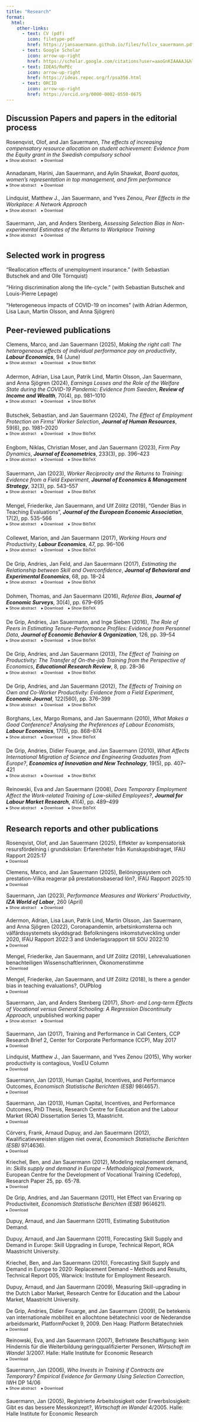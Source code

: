 ```yaml
---
title: "Research"
format: 
  html: 
    other-links:
      - text: CV (pdf)
        icon: filetype-pdf
        href: https://jansauermann.github.io/files/fullcv_sauermann.pdf
      - text: Google Scholar
        icon: arrow-up-right
        href: https://scholar.google.com/citations?user=aaoGnKIAAAAJ&hl=en  
      - text: IDEAS/RePEc
        icon: arrow-up-right
        href: https://ideas.repec.org/f/psa356.html
      - text: ORCID
        icon: arrow-up-right
        href: https://orcid.org/0000-0002-0550-0675  
---
```


## Discussion Papers and papers in the editorial process

Rosenqvist, Olof, and Jan Sauermann, *The effects of increasing compensatory resource allocation on student achievement: Evidence from the Equity grant in the Swedish compulsory school*  
```{=html}
<div class="details-group" style="font-size: 0.9em; color: inherit; margin-top: -1em; margin-bottom: 0.8em;">
  <div style="margin: 0.1em 0; font-size: 0.85em;">
    <a href="#" onclick="toggleDetails('abstract-equity'); return false;" style="margin-right: 1em; text-decoration: none; color: inherit;"><span class="tri">▸</span> Show abstract</a>
    <a href="#" onclick="toggleDetails('moreinfo-equity'); return false;" style="margin-right: 1em; text-decoration: none; color: inherit;"><span class="tri">▸</span> Download</a>
  </div>
  <details id="abstract-equity" style="margin: 0.2em 0;">
    <summary hidden></summary>
    <div style="padding: 0.1em 0; font-size: 0.85em;">
      Substantial and persistent differences in learning outcomes between schools largely caused by school segregation is a recurrent issue in many countries and is seen as a threat against equality of opportunity. Compensatory resource allocation policies are sometimes used to mitigate this problem, but the evidence on the effects of such policies is limited. In this paper, we evaluate a large compensatory grant in Sweden, the Equity grant, which was launched by the government in 2017/2018 with the aim of improving the prospects of success for students with a disadvantaged background. The grant, which has since increased to more than SEK 7 billion per year, is allocated based on a socioeconomic index. We examine the relationship between education provider index and teacher-to-student ratio in the years before and after the introduction of the grant and find that teacher-to-student ratios are significantly more compensatory as the grant is introduced and then gradually expanded. Overall, however, we do not see that the increased teacher resources among providers serving disadvantaged students led to smaller test score differences between providers serving advantaged and disadvantaged students respectively. However, in grade 9, where the effect on class size is most pronounced, there are indications of improved student performance, which also translate into increased high-school enrollment.  
    </div>
  </details>
  <details id="moreinfo-equity" style="margin: 0.2em 0;">
    <summary hidden></summary>
    <div style="padding: 0.1em 0; font-size: 0.85em;">
      <a href="https://www.ifau.se/Forskning/Publikationer/Working-papers/2025/the-effects-of-increasing-compensatory-resource-allocation-on-student-achievement/">[IFAU WP 2025:15]</a> 
    </div>
  </details>
</div>
```

Annadanam, Harini, Jan Sauermann, and Aylin Shawkat, *Board quotas, women's representation in top management, and firm performance*  
```{=html}
<div class="details-group" style="font-size: 0.9em; color: inherit; margin-top: -1em; margin-bottom: 0.8em;">
  <div style="margin: 0.1em 0; font-size: 0.85em;">
    <a href="#" onclick="toggleDetails('abstract-boards'); return false;" style="margin-right: 1em; text-decoration: none; color: inherit;"><span class="tri">▸</span> Show abstract</a>
    <a href="#" onclick="toggleDetails('moreinfo-boards'); return false;" style="margin-right: 1em; text-decoration: none; color: inherit;"><span class="tri">▸</span> Download</a>
  </div>
  <details id="abstract-boards" style="margin: 0.2em 0;">
    <summary hidden></summary>
    <div style="padding: 0.1em 0; font-size: 0.85em;">
      This paper examines the  effects of a gender quota on supervisory boards implemented in Germany in 2016, which mandated 106 large firms to have at least 30% of women on their supervisory boards. Applying a difference-in-differences approach to panel data on firms, we find that the introduction of the quota increased the share of firms complying with the quota law. We also find, however, that this positive effect  originated from earlier attempts to introduce quotas for supervisory boards. We  neither find that other characteristics of supervisory board members are affected, nor that the quota created spillover effects on  the untargeted executive boards. For firm performance, we find, if any, positive effects of the quota introduction.
    </div>
  </details>
  <details id="moreinfo-boards" style="margin: 0.2em 0;">
    <summary hidden></summary>
    <div style="padding: 0.1em 0; font-size: 0.85em;">
      <a href="mailto:jan.sauermann@ifau.uu.se">[Most recent version – please email me]</a>
    </div>
  </details>
</div>
```

Lindquist, Matthew J., Jan Sauermann, and Yves Zenou, *Peer Effects in the Workplace: A Network Approach*  
```{=html}
<div class="details-group" style="font-size: 0.9em; color: inherit; margin-top: -1em; margin-bottom: 0.8em;">
  <div style="margin: 0.1em 0; font-size: 0.85em;">
    <a href="#" onclick="toggleDetails('abstract-peer'); return false;" style="margin-right: 1em; text-decoration: none; color: inherit;"><span class="tri">▸</span> Show abstract</a>
    <a href="#" onclick="toggleDetails('moreinfo-peer'); return false;" style="margin-right: 1em; text-decoration: none; color: inherit;"><span class="tri">▸</span> Download</a>
  </div>
  <details id="abstract-peer" style="margin: 0.2em 0;">
    <summary hidden></summary>
    <div style="padding: 0.1em 0; font-size: 0.85em;">
      We study both endogenous and exogenous peer effects in worker productivity using an explicit network approach. We apply this method to data from an in-house call center of a multinational mobile network operator that include detailed information on individual performance. We find that an increase in average co-worker current productivity increases worker productivity, while an increase in average co-worker permanent productivity decreases worker productivity. We also investigate when peer effects matter and show that the relative importance of these two types of peer effects depends on the volume of incoming calls.
    </div>
  </details>
  <details id="moreinfo-peer" style="margin: 0.2em 0;">
    <summary hidden></summary>
    <div style="padding: 0.1em 0; font-size: 0.85em;">
      <a href="mailto:jan.sauermann@ifau.uu.se">[Most recent version – please email me]</a>
      <a href="http://www.voxeu.org/article/peer-effects-and-contagious-productivity">[Voxeu.org]</a><br>
      <span>[Previously circulated as IZA DP No. 15131 and CEPR DP 10928]</span>
    </div>
  </details>
</div>
```

Sauermann, Jan, and Anders Stenberg, *Assessing Selection Bias in Non-experimental Estimates of the Returns to Workplace Training*  
```{=html}
<div class="details-group" style="font-size: 0.9em; color: inherit; margin-top: -1em; margin-bottom: 0.8em;">
  <div style="margin: 0.1em 0; font-size: 0.85em;">
    <a href="#" onclick="toggleDetails('abstract-selection'); return false;" style="margin-right: 1em; text-decoration: none; color: inherit;"><span class="tri">▸</span> Show abstract</a>
    <a href="#" onclick="toggleDetails('moreinfo-selection'); return false;" style="margin-right: 1em; text-decoration: none; color: inherit;"><span class="tri">▸</span> Download</a>
  </div>
  <details id="abstract-selection" style="margin: 0.2em 0;">
    <summary hidden></summary>
    <div style="padding: 0.1em 0; font-size: 0.85em;">
      We assess selection bias in estimated returns to workplace training by exploiting a field experiment in which workers were randomly assigned to a one-week training program. Using the causal estimate of the effect of the training program on worker productivity as a benchmark, we compare it to non-experimental estimates that is estimated using a sample who were chosen not to participate in the field experiment. Because the latter group is (potentially) endogenously selected, we expect the non-experimental estimates to be biased due to unobservable characteristics. The results show that non-experimental estimates are biased, yielding estimated returns of up to twice as high as the causal returns. We show that when controlling for  pre-treatment performance, individual fixed effects, as well as applying entropy matching, only a very small bias remains.
    </div>
  </details>
  <details id="moreinfo-selection" style="margin: 0.2em 0;">
    <summary hidden></summary>
    <div style="padding: 0.1em 0; font-size: 0.85em;">
      <a href="mailto:jan.sauermann@ifau.uu.se">[Most recent version – please email me]</a> <span>[Previously released as IZA DP 13789]</span>
    </div>
  </details>
</div>
```



<!--
::: {.callout-abstractbox .callout-warning collapse=true}
## Rosenqvist, Olof, and Jan Sauermann, "The effects of increasing compensatory resource allocation on student achievement: Evidence from the Equity grant in the Swedish compulsory school"

[most recent version: [please e-mail me](mailto:jan.sauermann@ifau.uu.se)]
:::

::: {.callout-abstractbox .callout-warning collapse=true}
## Annadanam, Harini, Jan Sauermann, and Aylin Shawkat, "Board quotas, women's representation in top management, and firm performance" *[click here for abstract and download]*

This paper examines the  effects of a gender quota on supervisory boards implemented in Germany in 2016, which mandated 106 large firms to have at least 30\% of women on their supervisory boards. Applying a difference-in-differences approach to panel data on firms, we find that the introduction of the quota increased the share of firms complying with the quota law. We also find, however, that this positive effect  originated from earlier attempts to introduce quotas for supervisory boards. We  neither find that other characteristics of supervisory board members are affected, nor that the quota created spillover effects on  the untargeted executive boards. For firm performance, we find, if any, positive effects of the quota introduction.\
[most recent version: [please e-mail me](mailto:jan.sauermann@ifau.uu.se)]
:::

::: {.callout-abstractbox .callout-warning collapse=true}
## Lindquist, Matthew J., Jan Sauermann, and Yves Zenou, "Peer Effects in the Workplace: A Network Approach" *[click here for abstract and download]*

We study both endogenous and exogenous peer effects in worker productivity using an explicit network approach. We apply this method to data from an in-house call center of a multinational mobile network operator that include detailed information on individual performance. We find that an increase in average co-worker current productivity increases worker productivity, while an increase in average co-worker permanent productivity decreases worker productivity. We also investigate when peer effects matter and show that the relative importance of these two types of peer effects depends on the volume of incoming calls.\
[most recent version: [please e-mail me](mailto:jan.sauermann@ifau.uu.se)]]  
[non-technical summary: [Voxeu.org](http://www.voxeu.org/article/peer-effects-and-contagious-productivity)]\
[previously circulated as IZA DP No. 15131 and as "Network Effects on Worker Productivity" (CEPR DP 10928)] 
:::


::: {.callout-abstractbox .callout-warning collapse=true}
## Sauermann, Jan, and Anders Stenberg, "Assessing Selection Bias in Non-experimental Estimates of the Returns to Workplace Training" *[click here for abstract and download]*

We assess selection bias in estimated returns to workplace training by exploiting a field experiment in which workers were randomly assigned to a one-week training program. Using the causal estimate of the effect of the training program on worker productivity as a benchmark, we compare it to non-experimental estimates that is estimated using a sample who were chosen not to participate in the field experiment. Because the latter group is (potentially) endogenously selected, we expect the non-experimental estimates to be biased due to unobservable characteristics. The results show that non-experimental estimates are biased, yielding estimated returns of up to twice as high as the causal returns. We show that when controlling for  pre-treatment performance, individual fixed effects, as well as applying entropy matching, only a very small bias remains.\
[most recent version: [please e-mail me](mailto:jan.sauermann@ifau.uu.se)] [previously released as IZA DP 13789] 
:::
-->

## Selected work in progress

"Reallocation effects of unemployment insurance." (with Sebastian Butschek and and Olle Törnquist)

“Hiring discrimination along the life-cycle.” (with Sebastian Butschek and Louis-Pierre Lepage)

<!-- "School segregation and political preferences among the students." (with Erica Lindahl) -->

"Heterogeneous impacts of COVID-19 on incomes" (with Adrian Adermon, Lisa Laun, Martin Olsson, and Anna Sjögren)


## Peer-reviewed publications


Clemens, Marco, and Jan Sauermann (2025), *Making the right call: The heterogeneous effects of individual performance pay on productivity*, ***Labour Economics***, 94 (June)\
```{=html}
<div class="details-group" style="font-size: 0.9em; color: inherit; margin-top: -1em; margin-bottom: 0.8em;">
  <div style="margin: 0.1em 0; font-size: 0.85em;">
    <a href="#" onclick="toggleDetails('abstract-ClemensSauermann2025'); return false;" style="margin-right: 1em; text-decoration: none; color: inherit;"><span class="tri">▸</span> Show abstract</a>
    <a href="#" onclick="toggleDetails('moreinfo-ClemensSauermann2025'); return false;" style="margin-right: 1em; text-decoration: none; color: inherit;"><span class="tri">▸</span> Download</a>
    <a href="#" onclick="toggleDetails('bibtex-ClemensSauermann2025'); return false;" style="text-decoration: none; color: inherit;"><span class="tri">▸</span> Show BibTeX</a>
  </div>

  <details id="abstract-ClemensSauermann2025" style="margin: 0.2em 0;">
    <summary hidden></summary>
    <div style="padding: 0.1em 0; font-size: 0.85em;">
      Performance pay has been shown to have important implications for worker and firm productivity. Although workers' skills may directly matter for the cost of effort to reach performance goals, surprisingly little is known about the heterogeneity in the effects of incentive pay across workers. In this study, we apply a dynamic difference-in-differences estimator to the introduction of a generous bonus pay program to study how salient performance thresholds affect incentivized and non-incentivized performance outcomes for low- and high-skilled workers. While we do find that individual incentive pay did not affect workers' performance on average, we show that this result conceals an underlying heterogeneity in the response to individual performance pay: individual performance pay has a significant effect on the performance of high-skilled workers but not for low-skilled workers. The findings can be rationalized with the idea that the costs of effort differ by workers' skill level. We also explore whether agents alter their overtime hours and find a negative effect, possibly avoiding negative consequences of longer working hours.
    </div>
  </details>

  <details id="moreinfo-ClemensSauermann2025" style="margin: 0.2em 0;">
    <summary hidden></summary>
    <div style="padding: 0.1em 0; font-size: 0.85em;">
      <a href="https://www.sciencedirect.com/science/article/pii/S0927537125000211">[publisher version (open access)]</a> 
      [previously released as IZA DP17119 and IFAU WP 2025:6]
    </div>
  </details>

  <details id="bibtex-ClemensSauermann2025" style="margin: 0.2em 0;">
    <summary hidden></summary>
    <div style="padding: 0.1em 0; font-size: 0.85em;">
      <pre style="white-space: pre-wrap; margin: 0;"><code class="language-bibtex">@article{ClemensSauermann2025,
  title   = {Making the right call: The heterogeneous effects of individual performance pay on productivity},
  journal = {Labour Economics},
  volume  = {94},
  pages   = {102694},
  year    = {2025},
  issn    = {0927-5371},
  doi     = {https://doi.org/10.1016/j.labeco.2025.102694},
  url     = {https://www.sciencedirect.com/science/article/pii/S0927537125000211},
  author  = {Marco Clemens and Jan Sauermann},
}</code></pre>
    </div>
  </details>
</div>
```





Adermon, Adrian, Lisa Laun, Patrik Lind, Martin Olsson, Jan Sauermann, and Anna Sjögren (2024), *Earnings Losses and the Role of the Welfare State during the COVID-19 Pandemic: Evidence from Sweden*, ***Review of Income and Wealth***, 70(4), pp. 981–1010\
```{=html}
<div class="details-group" style="font-size: 0.9em; color: inherit; margin-top: -1em; margin-bottom: 0.8em;">
  <div style="margin: 0.1em 0; font-size: 0.85em;">
    <a href="#" onclick="toggleDetails('abstract-Adermonetal2024'); return false;" style="margin-right: 1em; text-decoration: none; color: inherit;"><span class="tri">▸</span> Show abstract</a>
    <a href="#" onclick="toggleDetails('moreinfo-Adermonetal2024'); return false;" style="margin-right: 1em; text-decoration: none; color: inherit;"><span class="tri">▸</span> Download</a>
    <a href="#" onclick="toggleDetails('bibtex-Adermonetal2024'); return false;" style="text-decoration: none; color: inherit;"><span class="tri">▸</span> Show BibTeX</a>
  </div>
  <details id="abstract-Adermonetal2024" style="margin: 0.2em 0;">
    <summary hidden></summary>
    <div style="padding: 0.1em 0; font-size: 0.85em;">
      Many governments introduced temporary adjustments to counter the economic and health consequences of the COVID-19 pandemic. We study the importance of already-existing government transfers and new pandemic measures to mitigate individual income losses during the onset of the pandemic in Sweden using a difference-in-differences approach and population-wide data on monthly earnings and government transfer payments. We find that labor earnings dropped by 2.7 percent in 2020. Existing transfers and new pandemic measures reduced earnings losses to 1.5 percent. These average effects mask considerable differences in earnings losses, which were, by and large, evened out by existing transfers and new pandemic measures.
    </div>
  </details>

  <details id="moreinfo-Adermonetal2024" style="margin: 0.2em 0;">
    <summary hidden></summary>
    <div style="padding: 0.1em 0; font-size: 0.85em;">
      <a href="https://ideas.repec.org/a/bla/revinw/v70y2024i4p981-1010.html">[publisher version (open access)]</a> 
      [previously released as IZA DP15662, IFAU WP 2022:20 and IFN WP 1443]
    </div>
  </details>

<details id="bibtex-Adermonetal2024" style="margin: 0.2em 0;">
    <summary hidden></summary>
    <div style="padding: 0.1em 0; font-size: 0.85em;">
      <pre style="white-space: pre-wrap; margin: 0;"><code class="language-bibtex">@article{Adermonetal2024,
author = {Adermon, Adrian and Laun, Lisa and Lind, Patrik and Olsson, Martin and Sauermann, Jan and Sjögren, Anna},
title = {Earnings Losses and the Role of the Welfare State During the COVID-19 Pandemic: Evidence from Sweden},
journal = {Review of Income and Wealth},
volume = {70},
number = {4},
pages = {981-1010},
keywords = {COVID-19, income inequality, government transfers, short-time work},
doi = {https://doi.org/10.1111/roiw.12670},
url = {https://onlinelibrary.wiley.com/doi/abs/10.1111/roiw.12670},
eprint = {https://onlinelibrary.wiley.com/doi/pdf/10.1111/roiw.12670},
abstract = {Abstract Many governments introduced temporary adjustments to counter the economic and health consequences of the COVID-19 pandemic. We study the importance of already-existing government transfers and new pandemic measures to mitigate individual income losses during the onset of the pandemic in Sweden using a difference-in-differences approach and population-wide data on monthly earnings and government transfer payments. We find that labor earnings dropped by 2.7 percent in 2020. Existing transfers and new pandemic measures reduced earnings losses to 1.5 percent. These average effects mask considerable differences in earnings losses, which were, by and large, evened out by existing transfers and new pandemic measures.},
year = {2024}
}</code></pre>
    </div>
  </details>
  </div>
```

Butschek, Sebastian, and Jan Sauermann (2024), *The Effect of Employment Protection on Firms' Worker Selection*, ***Journal of Human Resources***, 59(6), pp. 1981–2020\
```{=html}
<div class="details-group" style="font-size: 0.9em; color: inherit; margin-top: -1em; margin-bottom: 0.8em;">
  <div style="margin: 0.1em 0; font-size: 0.85em;">
    <a href="#" onclick="toggleDetails('abstract-ButschekSauermann2022'); return false;" style="margin-right: 1em; text-decoration: none; color: inherit;"><span class="tri">▸</span> Show abstract</a>
    <a href="#" onclick="toggleDetails('moreinfo-ButschekSauermann2022'); return false;" style="margin-right: 1em; text-decoration: none; color: inherit;"><span class="tri">▸</span> Download</a>
    <a href="#" onclick="toggleDetails('bibtex-ButschekSauermann2022'); return false;" style="text-decoration: none; color: inherit;"><span class="tri">▸</span> Show BibTeX</a>
  </div>
  <details id="abstract-ButschekSauermann2022" style="margin: 0.2em 0;">
    <summary hidden></summary>
    <div style="padding: 0.1em 0; font-size: 0.85em;">
      To estimate the causal effect of employment protection on firms’ worker selection, we study a policy change that reduced dismissal costs for the employers of over a tenth of Sweden’s workforce. Our difference-in-differences analysis of firms’ hiring uses individual ability measures including estimated worker fixed effects, GPA at age 15, and military test scores. We find that the reform reduced minimum hire quality by around 2%. Our results show that firms both decreased their hiring thresholds and hired more workers. We find that firms increasingly hired young, foreign born and long-term non-employed individuals, suggesting potential welfare gains from the reform.
    </div>
  </details>
  <details id="moreinfo-ButschekSauermann2022" style="margin: 0.2em 0;">
    <summary hidden></summary>
    <div style="padding: 0.1em 0; font-size: 0.85em;">
      <a href="https://jhr.uwpress.org/content/early/2022/05/02/jhr.0919-10433R1.abstract">[publisher version (gated)]</a>
      <a href="files/ButschekSauermann_EPL.pdf">[preprint]</a>
      <a href="files/ButschekSauermann_EPL_onlineappendix.pdf">[online appendix]</a>
      [previously released as IZA DP 12305]
    </div>
  </details>

  <details id="bibtex-ButschekSauermann2022" style="margin: 0.2em 0;">
    <summary hidden></summary>
    <div style="padding: 0.1em 0; font-size: 0.85em;">
      <pre style="white-space: pre-wrap; margin: 0;"><code class="language-bibtex">
@article{ButschekSauermann2022,
	abstract = {To estimate the causal effect of employment protection on firms' worker selection, we study a policy change that reduced dismissal costs for the employers of over a tenth of Sweden's workforce. Our difference-in-differences analysis of firms' hiring uses individual ability measures including estimated worker fixed effects, GPA at age 15, and military test scores. We find that the reform reduced minimum hire quality by around 2%. Our results show that firms both decreased their hiring thresholds and hired more workers. We find that firms increasingly hired young, foreign born and long-term non-employed individuals, suggesting potential welfare gains from the reform.},
	author = {Sebastian Butschek and Jan Sauermann},
	doi = {},
	journal = {Journal of Human Resources},
	keywords = {worker selection, screening, hiring standard, employment protection, dismissal costs},
	title = {The effect of employment protection on firms' worker selection},
	url = {},
	year = {2022},
  }</code></pre>
    </div>
  </details>
</div>
```

Engbom, Niklas, Christian Moser, and Jan Sauermann (2023), *Firm Pay Dynamics*, ***Journal of Econometrics***, 233(3), pp. 396–423\
```{=html}
<div class="details-group" style="font-size: 0.9em; color: inherit; margin-top: -1em; margin-bottom: 0.8em;">
  <div style="margin: 0.1em 0; font-size: 0.85em;">
    <a href="#" onclick="toggleDetails('abstract-EngbomMoserSauermann2023'); return false;" style="margin-right: 1em; text-decoration: none; color: inherit;"><span class="tri">▸</span> Show abstract</a>
    <a href="#" onclick="toggleDetails('moreinfo-EngbomMoserSauermann2023'); return false;" style="margin-right: 1em; text-decoration: none; color: inherit;"><span class="tri">▸</span> Download</a>
    <a href="#" onclick="toggleDetails('bibtex-EngbomMoserSauermann2023'); return false;" style="text-decoration: none; color: inherit;"><span class="tri">▸</span> Show BibTeX</a>
  </div>
  <details id="abstract-EngbomMoserSauermann2023" style="margin: 0.2em 0;">
    <summary hidden></summary>
    <div style="padding: 0.1em 0; font-size: 0.85em;">
      We study the nature of firm pay dynamics. To this end, we propose a statistical model that extends the seminal framework by Abowd et al. (1999) to allow for idiosyncratically time-varying firm pay policies. We estimate the model using linked employer–employee data for Sweden from 1985 to 2016. By drawing on detailed firm financials data, we show that firms that become more productive and accumulate capital raise pay, whereas firms lower pay as they add workers. A secular increase in firm-year pay dispersion in Sweden since 1985 is accounted for by greater persistence of firm pay among incumbent firms as well as greater dispersion in firm pay among entrant firms, as opposed to more volatile firm pay.
    </div>
  </details>
  <details id="moreinfo-EngbomMoserSauermann2023" style="margin: 0.2em 0;">
    <summary hidden></summary>
    <div style="padding: 0.1em 0; font-size: 0.85em;">
      <a href="https://www.sciencedirect.com/science/article/pii/S0304407622000653?via%3Dihub">[publisher version (open access)]</a>
      [previously released as CEPR DP 16922, IZA DP 15014, NBER WP 29697]
    </div>
  </details>

  <details id="bibtex-EngbomMoserSauermann2023" style="margin: 0.2em 0;">
    <summary hidden></summary>
    <div style="padding: 0.1em 0; font-size: 0.85em;">
      <pre style="white-space: pre-wrap; margin: 0;"><code class="language-bibtex">
@article{EngbomMoserSauermann2023,
	abstract = {We study the nature of firm pay dynamics. To this end, we propose a statistical model that extends the seminal framework by Abowd et al. (1999) to allow for idiosyncratically time-varying firm pay policies. We estimate the model using linked employer--employee data for Sweden from 1985 to 2016. By drawing on detailed firm financials data, we show that firms that become more productive and accumulate capital raise pay, whereas firms lower pay as they add workers. A secular increase in firm-year pay dispersion in Sweden since 1985 is accounted for by greater persistence of firm pay among incumbent firms as well as greater dispersion in firm pay among entrant firms, as opposed to more volatile firm pay.},
	author = {Niklas Engbom and Christian Moser and Jan Sauermann},
	doi = {https://doi.org/10.1016/j.jeconom.2022.01.012},
	issn = {0304-4076},
	journal = {Journal of Econometrics},
	keywords = {Earnings inequality, Worker and firm heterogeneity, Firm dynamics, Linked employer--employee data, AKM},
	number = {2},
	pages = {396-423},
	title = {Firm pay dynamics},
	url = {https://www.sciencedirect.com/science/article/pii/S0304407622000653},
	volume = {233},
	year = {2023},
	bdsk-url-1 = {https://www.sciencedirect.com/science/article/pii/S0304407622000653},
	bdsk-url-2 = {https://doi.org/10.1016/j.jeconom.2022.01.012}}</code></pre>
    </div>
  </details>
</div>
```


Sauermann, Jan (2023), *Worker Reciprocity and the Returns to Training: Evidence from a Field Experiment*, ***Journal of Economics & Management Strategy***, 32(3), pp. 543–557\
```{=html}
<div class="details-group" style="font-size: 0.9em; color: inherit; margin-top: -1em; margin-bottom: 0.8em;">
  <div style="margin: 0.1em 0; font-size: 0.85em;">
    <a href="#" onclick="toggleDetails('abstract-Sauermann2023'); return false;" style="margin-right: 1em; text-decoration: none; color: inherit;"><span class="tri">▸</span> Show abstract</a>
    <a href="#" onclick="toggleDetails('moreinfo-Sauermann2023'); return false;" style="margin-right: 1em; text-decoration: none; color: inherit;"><span class="tri">▸</span> Download</a>
    <a href="#" onclick="toggleDetails('bibtex-Sauermann2023'); return false;" style="text-decoration: none; color: inherit;"><span class="tri">▸</span> Show BibTeX</a>
  </div>
  <details id="abstract-Sauermann2023" style="margin: 0.2em 0;">
    <summary hidden></summary>
    <div style="padding: 0.1em 0; font-size: 0.85em;">
      Do reciprocal workers have higher returns to employer-sponsored training? Using a field experiment with random assignment to training combined with survey information on workers' reciprocal inclinations, the results show that reciprocal workers reciprocate employers' training investments by higher posttraining performance. This result, which is robust to controlling for observed personality traits and worker fixed effects, suggests that individuals reciprocate the firm's human capital investment with higher effort, in line with theoretical models on gift exchange in the workplace. This finding provides an alternative rationale to explain firm training investments even with the risk of poaching.
    </div>
  </details>
  <details id="moreinfo-Sauermann2023" style="margin: 0.2em 0;">
    <summary hidden></summary>
    <div style="padding: 0.1em 0; font-size: 0.85em;">
      <a href="https://onlinelibrary.wiley.com/doi/10.1111/jems.12419">[publisher version (open access)]</a>
    </div>
  </details>

  <details id="bibtex-Sauermann2023" style="margin: 0.2em 0;">
    <summary hidden></summary>
    <div style="padding: 0.1em 0; font-size: 0.85em;">
      <pre style="white-space: pre-wrap; margin: 0;"><code class="language-bibtex">@article{Sauermann2023,
author = {Sauermann, Jan},
title = {Worker reciprocity and the returns to training: Evidence from a field experiment},
journal = {Journal of Economics \& Management Strategy},
volume = {32},
number = {3},
pages = {543-557},
doi = {https://doi.org/10.1111/jems.12419},
url = {https://onlinelibrary.wiley.com/doi/abs/10.1111/jems.12419},
eprint = {https://onlinelibrary.wiley.com/doi/pdf/10.1111/jems.12419},
year = {2023}
}</code></pre>
    </div>
  </details>
</div>
```




Mengel, Friederike, Jan Sauermann, and Ulf Zölitz (2019), "Gender Bias in Teaching Evaluations", ***Journal of the European Economic Association***, 17(2), pp. 535-566\
```{=html}
<div class="details-group" style="font-size: 0.9em; color: inherit; margin-top: -1em; margin-bottom: 0.8em;">
  <div style="margin: 0.1em 0; font-size: 0.85em;">
    <a href="#" onclick="toggleDetails('abstract-MengelSauermannZoelitz2018'); return false;" style="margin-right: 1em; text-decoration: none; color: inherit;"><span class="tri">▸</span> Show abstract</a>
    <a href="#" onclick="toggleDetails('moreinfo-MengelSauermannZoelitz2018'); return false;" style="margin-right: 1em; text-decoration: none; color: inherit;"><span class="tri">▸</span> Download</a>
    <a href="#" onclick="toggleDetails('bibtex-MengelSauermannZoelitz2018'); return false;" style="text-decoration: none; color: inherit;"><span class="tri">▸</span> Show BibTeX</a>
  </div>
  <details id="abstract-MengelSauermannZoelitz2018" style="margin: 0.2em 0;">
    <summary hidden></summary>
    <div style="padding: 0.1em 0; font-size: 0.85em;">
      This paper provides new evidence on gender bias in teaching evaluations. We exploit a quasi-experimental dataset of 19,952 student evaluations of university faculty in a context where students are randomly allocated to female or male instructors. Despite the fact that neither students’ grades nor self-study hours are affected by the instructor’s gender, we find that women receive systematically lower teaching evaluations than their male colleagues. This bias is driven by male students’ evaluations, is larger for mathematical courses, and particularly pronounced for junior women. The gender bias in teaching evaluations we document may have direct as well as indirect effects on the career progression of women by affecting junior women’s confidence and through the reallocation of instructor resources away from research and toward teaching.
    </div>
  </details>
  <details id="moreinfo-MengelSauermannZoelitz2018" style="margin: 0.2em 0;">
    <summary hidden></summary>
    <div style="padding: 0.1em 0; font-size: 0.85em;">
      <a href="https://academic.oup.com/jeea/article-abstract/17/2/535/4850534">[publisher version (open access)]</a>
      <a href="files/MengelSauermannZoelitz_GenderBias_OnlineApp.pdf">[online appendix]</a>
      [non-technical summaries & press: 
      <a href="https://newsroom.iza.org/en/archive/research/gender-bias-in-teaching-evaluations-by-economics-students/">IZA Newsroom</a>, 
      <a href="https://www.economist.com/news/science-and-technology/21729426-how-long-does-prejudice-last-research-suggests-students-are-biased-against?frsc=dg%7Ce">The Economist</a>, 
      <a href="http://www.sueddeutsche.de/wirtschaft/arbeitswelt-zu-bloed-fuer-mathe-1.3676681">SZ</a>, BR, 
      <a href="https://universitetslararen.se/2017/12/20/kursutvarderingar-visade-konsmassig-snedvridning/">Universitetsläraren</a>, 
      <a href="https://blog.oup.com/2018/03w/gender-bias-teaching-evaluations/">OUP Blog</a>, 
      <a href="files/oekonomenstimme.pdf">Ökonomenstimme</a>, 
      <a href="https://www.geo.de/wissen/meinung-dozentinnen-werden-schlechter-bewertet-als-ihre-maennlichen-kollegen-zu-30173896.html">GEO</a>]
    </div>
  </details>

  <details id="bibtex-MengelSauermannZoelitz2018" style="margin: 0.2em 0;">
    <summary hidden></summary>
    <div style="padding: 0.1em 0; font-size: 0.85em;">
      <pre style="white-space: pre-wrap; margin: 0;"><code class="language-bibtex">@article{MengelSauermannZoelitz2018,
    author = {Mengel, Friederike and Sauermann, Jan and Z\"{o}litz, Ulf},
    title = "{Gender Bias in Teaching Evaluations}",
    year = {2019},
        volume = {17},
    number = {2},
    pages = {535-566},
    doi = {10.1093/jeea/jvx057},
    url = {https://dx.doi.org/10.1093/jeea/jvx057},
    eprint = {http://oup.prod.sis.lan/jeea/advance-article-pdf/doi/10.1093/jeea/jvx057/23878381/jvx057.pdf},
}</code></pre>
    </div>
  </details>
</div>
```

Collewet, Marion, and Jan Sauermann (2017), *Working Hours and Productivity*, ***Labour Economics***, 47, pp. 96–106\
```{=html}
<div class="details-group" style="font-size: 0.9em; color: inherit; margin-top: -1em; margin-bottom: 0.8em;">
  <div style="margin: 0.1em 0; font-size: 0.85em;">
    <a href="#" onclick="toggleDetails('abstract-CollewetSauermann2017'); return false;" style="margin-right: 1em; text-decoration: none; color: inherit;"><span class="tri">▸</span> Show abstract</a>
    <a href="#" onclick="toggleDetails('moreinfo-CollewetSauermann2017'); return false;" style="margin-right: 1em; text-decoration: none; color: inherit;"><span class="tri">▸</span> Download</a>
    <a href="#" onclick="toggleDetails('bibtex-CollewetSauermann2017'); return false;" style="text-decoration: none; color: inherit;"><span class="tri">▸</span> Show BibTeX</a>
  </div>
  <details id="abstract-CollewetSauermann2017" style="margin: 0.2em 0;">
    <summary hidden></summary>
    <div style="padding: 0.1em 0; font-size: 0.85em;">
      This paper studies the link between working hours and productivity using daily information on working hours and performance of a sample of call centre agents. We exploit variation in the number of hours worked by the same employee across days and weeks due to central scheduling, enabling us to estimate the effect of working hours on productivity. We find that as the number of hours worked increases, the average handling time for a call increases, meaning that agents become less productive. This result suggests that fatigue can play an important role, even in jobs with mostly part-time workers.
    </div>
  </details>
  <details id="moreinfo-CollewetSauermann2017" style="margin: 0.2em 0;">
    <summary hidden></summary>
    <div style="padding: 0.1em 0; font-size: 0.85em;">
      <a href="https://ideas.repec.org/a/eee/labeco/v47y2017icp96-106.html">[publisher version (gated)]</a>
      <a href="https://ideas.repec.org/p/iza/izadps/dp10722.html">[preprint]</a>
      [non-technical summary & press: <a href="https://newsroom.iza.org/en/archive/research/do-longer-working-hours-decrease-performance/">IZA Newsroom</a>, <a href="https://www.moment.at/story/kuerzer-arbeiten-weltweit">Moment</a>, <a href="https://timesofindia.indiatimes.com/blogs/tasting-economics/back-to-modern-times-the-new-obsession-with-longer-work-days/">Times of India</a>, <a href="https://www.businessdailyafrica.com/bd/lifestyle/workplace/fewer-work-hours-yield-greater-business-payoff-5059108#google_vignette">Business Daily Africa</a>]
    </div>
  </details>

  <details id="bibtex-CollewetSauermann2017" style="margin: 0.2em 0;">
    <summary hidden></summary>
    <div style="padding: 0.1em 0; font-size: 0.85em;">
      <pre style="white-space: pre-wrap; margin: 0;"><code class="language-bibtex">@article{CollewetSauermann2017,
title = "Working hours and productivity",
journal = "Labour Economics",
volume = "47",
pages = "96 - 106",
year = "2017",
doi = "https://doi.org/10.1016/j.labeco.2017.03.006",
author = "Marion Collewet and Jan Sauermann",
}</code></pre>
    </div>
  </details>
</div>
```


De Grip, Andries, Jan Feld, and Jan Sauermann (2017), *Estimating the Relationship between Skill and Overconfidence*, ***Journal of Behavioral and Experimental Economics***, 68, pp. 18–24\
```{=html}
<div class="details-group" style="font-size: 0.9em; color: inherit; margin-top: -1em; margin-bottom: 0.8em;">
  <div style="margin: 0.1em 0; font-size: 0.85em;">
    <a href="#" onclick="toggleDetails('abstract-FeldSauermannDeGrip2017'); return false;" style="margin-right: 1em; text-decoration: none; color: inherit;"><span class="tri">▸</span> Show abstract</a>
    <a href="#" onclick="toggleDetails('moreinfo-FeldSauermannDeGrip2017'); return false;" style="margin-right: 1em; text-decoration: none; color: inherit;"><span class="tri">▸</span> Download</a>
    <a href="#" onclick="toggleDetails('bibtex-FeldSauermannDeGrip2017'); return false;" style="text-decoration: none; color: inherit;"><span class="tri">▸</span> Show BibTeX</a>
  </div>
  <details id="abstract-FeldSauermannDeGrip2017" style="margin: 0.2em 0;">
    <summary hidden></summary>
    <div style="padding: 0.1em 0; font-size: 0.85em;">
      The Dunning–Kruger effect states that low performers vastly overestimate their performance while high performers more accurately assess their performance. Researchers usually interpret this empirical pattern as evidence that the low skilled are vastly overconfident while the high skilled are more accurate in assessing their skill. However, measurement error alone can lead to a negative relationship between performance and overestimation, even if skill and overconfidence are unrelated. To clarify the role of measurement error, we restate the Dunning–Kruger effect in terms of skill and overconfidence. We show that we can correct for bias caused by measurement error with an instrumental variable approach that uses a second performance as instrument. We then estimate the Dunning–Kruger effect in the context of the exam grade predictions of economics students, using their grade point average as an instrument for their exam grade. Our results show that the unskilled are more overconfident than the skilled. However, as we predict in our methodological discussion, this relationship is significantly weaker than ordinary least squares estimates suggest.
    </div>
  </details>
  <details id="moreinfo-FeldSauermannDeGrip2017" style="margin: 0.2em 0;">
    <summary hidden></summary>
    <div style="padding: 0.1em 0; font-size: 0.85em;">
      <a href="https://ideas.repec.org/a/eee/soceco/v68y2017icp18-24.html">[publisher version (gated)]</a>
      <a href="https://ideas.repec.org/p/iza/izadps/dp10611.html">[preprint]</a>
    </div>
  </details>

  <details id="bibtex-FeldSauermannDeGrip2017" style="margin: 0.2em 0;">
    <summary hidden></summary>
    <div style="padding: 0.1em 0; font-size: 0.85em;">
      <pre style="white-space: pre-wrap; margin: 0;"><code class="language-bibtex">@Article{FeldSauermannDeGrip2017,
  author={Feld, Jan and Sauermann, Jan and de Grip, Andries},
  title={{Estimating the relationship between skill and overconfidence}},
  journal={Journal of Behavioral and Experimental Economics (formerly The Journal of Socio-Economics)},
  year=2017,
  volume={68},
  number={C},
  pages={18-24},
  month={},
  keywords={Dunning–Kruger effect; Overconfidence; Judgment error; Measurement error; Instrumental variable},
  doi={10.1016/j.socec.2017.04.0},
  url={https://ideas.repec.org/a/eee/soceco/v68y2017icp18-24.html}
}</code></pre>
    </div>
  </details>
</div>
```


Dohmen, Thomas, and Jan Sauermann (2016), *Referee Bias*, ***Journal of Economic Surveys***, 30(4), pp. 679–695\
```{=html}
<div class="details-group" style="font-size: 0.9em; color: inherit; margin-top: -1em; margin-bottom: 0.8em;">
  <div style="margin: 0.1em 0; font-size: 0.85em;">
    <a href="#" onclick="toggleDetails('abstract-DohmenSauermann2016'); return false;" style="margin-right: 1em; text-decoration: none; color: inherit;"><span class="tri">▸</span> Show abstract</a>
    <a href="#" onclick="toggleDetails('moreinfo-DohmenSauermann2016'); return false;" style="margin-right: 1em; text-decoration: none; color: inherit;"><span class="tri">▸</span> Download</a>
    <a href="#" onclick="toggleDetails('bibtex-DohmenSauermann2016'); return false;" style="text-decoration: none; color: inherit;"><span class="tri">▸</span> Show BibTeX</a>
  </div>
  <details id="abstract-DohmenSauermann2016" style="margin: 0.2em 0;">
    <summary hidden></summary>
    <div style="padding: 0.1em 0; font-size: 0.85em;">
      This paper surveys the empirical literature on the behavior of referees in professional football and other sports. Referees are typically appointed by a principal to be impartial, especially when unbiased referee judgment is vital for the accomplishment of the principal's objective. Answering whether referees make biased decisions and understanding the causes that lead referees to digress from their principal duty of impartiality is therefore fundamental from a theoretical point of view. At the same time, assessing the prevalence and origin of referee bias is germane to various domains of life. Referee bias is particularly relevant in sports, where partial decision-making can determine competition outcomes, which can have strong repercussions on athletes' careers and supporters' well-being.
    </div>
  </details>
  <details id="moreinfo-DohmenSauermann2016" style="margin: 0.2em 0;">
    <summary hidden></summary>
    <div style="padding: 0.1em 0; font-size: 0.85em;">
      <a href="https://ideas.repec.org/a/bla/jecsur/v30y2016i4p679-695.html">[publisher version (gated)]</a>
      <a href="https://ideas.repec.org/p/iza/izadps/dp8857.html">[preprint]</a>
    </div>
  </details>

  <details id="bibtex-DohmenSauermann2016" style="margin: 0.2em 0;">
    <summary hidden></summary>
    <div style="padding: 0.1em 0; font-size: 0.85em;">
      <pre style="white-space: pre-wrap; margin: 0;"><code class="language-bibtex">@Article{DohmenSauermann2016,
  author={Thomas Dohmen and Jan Sauermann},
  title={{Referee Bias}},
  journal={Journal of Economic Surveys},
  year=2016,
  volume={30},
  number={4},
  pages={679-695},
  month={September},
  keywords={},
  doi={},
  url={https://ideas.repec.org/a/bla/jecsur/v30y2016i4p679-695.html}
}</code></pre>
    </div>
  </details>
</div>
```

De Grip, Andries, Jan Sauermann, and Inge Sieben (2016), *The Role of Peers in Estimating Tenure-Performance Profiles: Evidence from Personnel Data*, ***Journal of Economic Behavior & Organization***, 126, pp. 39–54\
```{=html}
<div class="details-group" style="font-size: 0.9em; color: inherit; margin-top: -1em; margin-bottom: 0.8em;">
  <div style="margin: 0.1em 0; font-size: 0.85em;">
    <a href="#" onclick="toggleDetails('abstract-DeGripSauermannSieben2016'); return false;" style="margin-right: 1em; text-decoration: none; color: inherit;"><span class="tri">▸</span> Show abstract</a>
    <a href="#" onclick="toggleDetails('moreinfo-DeGripSauermannSieben2016'); return false;" style="margin-right: 1em; text-decoration: none; color: inherit;"><span class="tri">▸</span> Download</a>
    <a href="#" onclick="toggleDetails('bibtex-DeGripSauermannSieben2016'); return false;" style="text-decoration: none; color: inherit;"><span class="tri">▸</span> Show BibTeX</a>
  </div>
  <details id="abstract-DeGripSauermannSieben2016" style="margin: 0.2em 0;">
    <summary hidden></summary>
    <div style="padding: 0.1em 0; font-size: 0.85em;">
      This paper investigates how newly hired workers learn on the job and the extent to which this learning is affected by their co-workers’ tenure. We estimate tenure-performance profiles using weekly panel data on individual workers’ performance. The results show a performance increase of 64% in the first year of the employment. We show that, during the first three months, workers placed in teams with more experienced peers have significantly steeper tenure-performance profiles than those employed in teams with less experienced peers. Our results suggest that placing new workers in more experienced teams reduces the time new hires need to become equally productive as an experienced worker by 36%, compared to being placed in less experienced teams.
    </div>
  </details>
  <details id="moreinfo-DeGripSauermannSieben2016" style="margin: 0.2em 0;">
    <summary hidden></summary>
    <div style="padding: 0.1em 0; font-size: 0.85em;">
      <a href="https://ideas.repec.org/a/eee/jeborg/v126y2016ipap39-54.html">[publisher version (gated)]</a>
      <a href="files/DeGripSauermannSieben2016.pdf">[preprint]</a>
    </div>
  </details>

  <details id="bibtex-DeGripSauermannSieben2016" style="margin: 0.2em 0;">
    <summary hidden></summary>
    <div style="padding: 0.1em 0; font-size: 0.85em;">
      <pre style="white-space: pre-wrap; margin: 0;"><code class="language-bibtex">@Article{DeGripSauermannSieben2016,
  author={De Grip, Andries and Sauermann, Jan and Sieben, Inge},
  title={{The role of peers in estimating tenure-performance profiles: Evidence from personnel data}},
  journal={Journal of Economic Behavior \& Organization},
  year=2016,
  volume={126},
  number={PA},
  pages={39-54},
  month={},
  keywords={Tenure-performance profiles; Peer effects; On-the-job learning; Call centers},
  doi={10.1016/j.jebo.2016.03.00},
  url={https://ideas.repec.org/a/eee/jeborg/v126y2016ipap39-54.html}
}</code></pre>
    </div>
  </details>
</div>
```

De Grip, Andries, and Jan Sauermann (2013), *The Effect of Training on Productivity: The Transfer of On-the-job Training from the Perspective of Economics*, ***Educational Research Review***, 8, pp. 28–36\
```{=html}
<div class="details-group" style="font-size: 0.9em; color: inherit; margin-top: -1em; margin-bottom: 0.8em;">
  <div style="margin: 0.1em 0; font-size: 0.85em;">
    <a href="#" onclick="toggleDetails('abstract-DeGripSauermann2013'); return false;" style="margin-right: 1em; text-decoration: none; color: inherit;"><span class="tri">▸</span> Show abstract</a>
    <a href="#" onclick="toggleDetails('moreinfo-DeGripSauermann2013'); return false;" style="margin-right: 1em; text-decoration: none; color: inherit;"><span class="tri">▸</span> Download</a>
    <a href="#" onclick="toggleDetails('bibtex-DeGripSauermann2013'); return false;" style="text-decoration: none; color: inherit;"><span class="tri">▸</span> Show BibTeX</a>
  </div>
  <details id="abstract-DeGripSauermann2013" style="margin: 0.2em 0;">
    <summary hidden></summary>
    <div style="padding: 0.1em 0; font-size: 0.85em;">
      Although the transfer of on-the-job training to the workplace belongs to the realm of educational research, it is also highly related to labour economics. In the economic literature, the transfer of training is based on the theoretical framework of human capital theory and has been extensively analysed empirically in econometric studies that take account of unobserved heterogeneity of workers and the selectivity in training participation. The aim of this paper is to give an overview of the underlying theoretical paradigm in economics, and the challenges faced in empirical research. The economic literature finds that participation in training is beneficial for both the participating workers and their employers, although there is also evidence that selectivity of workers matters. Despite this progress in the economic literature, the underlying processes through which training leads to a higher productivity remain unclear. We argue that this ‘black box’ offers opportunities for multi-disciplinary research projects on the transfer of training that relate the perspectives of educational and economic research.
    </div>
  </details>
  <details id="moreinfo-DeGripSauermann2013" style="margin: 0.2em 0;">
    <summary hidden></summary>
    <div style="padding: 0.1em 0; font-size: 0.85em;">
      <a href="https://www.sciencedirect.com/science/article/pii/S1747938X12000437">[publisher version (gated)]</a>
    </div>
  </details>

  <details id="bibtex-DeGripSauermann2013" style="margin: 0.2em 0;">
    <summary hidden></summary>
    <div style="padding: 0.1em 0; font-size: 0.85em;">
      <pre style="white-space: pre-wrap; margin: 0;"><code class="language-bibtex">@article{DeGripSauermann2013,
title = "The effect of training on productivity: The transfer of on-the-job training from the perspective of economics",
journal = "Educational Research Review",
volume = "8",
pages = "28 - 36",
year = "2013",
note = "Special Issue: Transfer of Training: New Conceptualizations Through Integrated Research Perspectives",
issn = "1747-938X",
doi = "https://doi.org/10.1016/j.edurev.2012.05.005",
url = "http://www.sciencedirect.com/science/article/pii/S1747938X12000437",
author = "Andries De Grip and Jan Sauermann",
keywords = "Returns to training, Skills, Informal learning, Transfer of skills, Employee performance, Human capital",
}</code></pre>
    </div>
  </details>
</div>
```

De Grip, Andries, and Jan Sauermann (2012), *The Effects of Training on Own and Co-Worker Productivity: Evidence from a Field Experiment*, ***Economic Journal***, 122(560), pp. 376–399\
```{=html}
<div class="details-group" style="font-size: 0.9em; color: inherit; margin-top: -1em; margin-bottom: 0.8em;">
  <div style="margin: 0.1em 0; font-size: 0.85em;">
    <a href="#" onclick="toggleDetails('abstract-DeGripSauermann2012'); return false;" style="margin-right: 1em; text-decoration: none; color: inherit;"><span class="tri">▸</span> Show abstract</a>
    <a href="#" onclick="toggleDetails('moreinfo-DeGripSauermann2012'); return false;" style="margin-right: 1em; text-decoration: none; color: inherit;"><span class="tri">▸</span> Download</a>
    <a href="#" onclick="toggleDetails('bibtex-DeGripSauermann2012'); return false;" style="text-decoration: none; color: inherit;"><span class="tri">▸</span> Show BibTeX</a>
  </div>
  <details id="abstract-DeGripSauermann2012" style="margin: 0.2em 0;">
    <summary hidden></summary>
    <div style="padding: 0.1em 0; font-size: 0.85em;">
      This paper analyses the effects of work-related training on worker productivity. To identify the causal effects from training, we combine a field experiment that randomly assigns workers to treatment and control groups with panel data on individual worker performance before and after training. We find that participation in the training programme leads to a 10 percent increase in performance. Moreover, we provide experimental evidence for externalities from treated workers on their untreated teammates: An increase of 10 percentage points in the share of treated peers leads to a performance increase of 0.51 percent. We provide evidence that the estimated effects are causal and not the result of employee selection into and out of training. Furthermore, we find that the performance increase is not due to lower quality provided by the worker.
    </div>
  </details>
  <details id="moreinfo-DeGripSauermann2012" style="margin: 0.2em 0;">
    <summary hidden></summary>
    <div style="padding: 0.1em 0; font-size: 0.85em;">
      <a href="https://ideas.repec.org/a/ecj/econjl/v122y2012i560p376-399.html">[publisher version (gated)]</a>
      <a href="https://ideas.repec.org/p/iza/izadps/dp5976.html">[preprint]</a>
      <br><em>Awarded the NRW Young Scientist Award 2012</em>
    </div>
  </details>

  <details id="bibtex-DeGripSauermann2012" style="margin: 0.2em 0;">
    <summary hidden></summary>
    <div style="padding: 0.1em 0; font-size: 0.85em;">
      <pre style="white-space: pre-wrap; margin: 0;"><code class="language-bibtex">@Article{DeGripSauermann2012,
  author={Andries De Grip and Jan Sauermann},
  title={{The Effects of Training on Own and Co‐worker Productivity: Evidence from a Field Experiment}},
  journal={Economic Journal},
  year=2012,
  volume={122},
  number={560},
  pages={376-399},
  month={May},
  keywords={},
  doi={j.1468-0297.2012.02499.x},
  url={https://ideas.repec.org/a/ecj/econjl/v122y2012i560p376-399.html}
}</code></pre>
    </div>
  </details>
</div>
```

Borghans, Lex, Margo Romans, and Jan Sauermann (2010), *What Makes a Good Conference? Analysing the Preferences of Labour Economists*, ***Labour Economics***, 17(5), pp. 868–874\
```{=html}
<div class="details-group" style="font-size: 0.9em; color: inherit; margin-top: -1em; margin-bottom: 0.8em;">
  <div style="margin: 0.1em 0; font-size: 0.85em;">
    <a href="#" onclick="toggleDetails('abstract-BorghansRomansSauermann2010'); return false;" style="margin-right: 1em; text-decoration: none; color: inherit;"><span class="tri">▸</span> Show abstract</a>
    <a href="#" onclick="toggleDetails('moreinfo-BorghansRomansSauermann2010'); return false;" style="margin-right: 1em; text-decoration: none; color: inherit;"><span class="tri">▸</span> Download</a>
    <a href="#" onclick="toggleDetails('bibtex-BorghansRomansSauermann2010'); return false;" style="text-decoration: none; color: inherit;"><span class="tri">▸</span> Show BibTeX</a>
  </div>
  <details id="abstract-BorghansRomansSauermann2010" style="margin: 0.2em 0;">
    <summary hidden></summary>
    <div style="padding: 0.1em 0; font-size: 0.85em;">
      Conferences are an important element in the work of researchers, requiring substantial investments in fees, travel expenses and the time spent by the participants. The aim of this paper is to identify the preferences of participants with respect to conference characteristics. Based on a sample of European labour economists, preferences are measured using the vignette approach where participants are asked to choose between hypothetical European Association of Labour Economists (EALE) conferences. We find that the keynote speakers are the most important element in the preference for a conference, followed by the location of the conference. There is substantial heterogeneity in the taste of labour economists especially with respect to location, though the link between preference parameters and measured characteristics like gender, age and seniority is limited. Factor analysis suggests that the variety in preferences can be best described by a latent variable that reflects the weights people put on content versus fun.
    </div>
  </details>
  <details id="moreinfo-BorghansRomansSauermann2010" style="margin: 0.2em 0;">
    <summary hidden></summary>
    <div style="padding: 0.1em 0; font-size: 0.85em;">
      <a href="https://ideas.repec.org/a/eee/labeco/v17y2010i5p868-874.html">[publisher version (gated)]</a>
      <a href="https://ideas.repec.org/p/iza/izadps/dp4870.html">[preprint]</a>
    </div>
  </details>

  <details id="bibtex-BorghansRomansSauermann2010" style="margin: 0.2em 0;">
    <summary hidden></summary>
    <div style="padding: 0.1em 0; font-size: 0.85em;">
      <pre style="white-space: pre-wrap; margin: 0;"><code class="language-bibtex">@Article{BorghansRomansSauermann2010,
  author={Borghans, Lex and Romans, Margo and Sauermann, Jan},
  title={{What makes a good conference? Analysing the preferences of labour economists}},
  journal={Labour Economics},
  year=2010,
  volume={17},
  number={5},
  pages={868-874},
  month={October},
  keywords={ Conference participation Economics profession Vignette-method Random coefficients model},
  doi={},
  url={https://ideas.repec.org/a/eee/labeco/v17y2010i5p868-874.html}
}</code></pre>
    </div>
  </details>
</div>
```

De Grip, Andries, Didier Fouarge, and Jan Sauermann (2010), *What Affects International Migration of Science and Engineering Graduates from Europe?*, ***Economics of Innovation and New Technology***, 19(5), pp. 407–421\
```{=html}
<div class="details-group" style="font-size: 0.9em; color: inherit; margin-top: -1em; margin-bottom: 0.8em;">
  <div style="margin: 0.1em 0; font-size: 0.85em;">
    <a href="#" onclick="toggleDetails('abstract-FouargeDeGripSauermann2010'); return false;" style="margin-right: 1em; text-decoration: none; color: inherit;"><span class="tri">▸</span> Show abstract</a>
    <a href="#" onclick="toggleDetails('moreinfo-FouargeDeGripSauermann2010'); return false;" style="margin-right: 1em; text-decoration: none; color: inherit;"><span class="tri">▸</span> Download</a>
    <a href="#" onclick="toggleDetails('bibtex-FouargeDeGripSauermann2010'); return false;" style="text-decoration: none; color: inherit;"><span class="tri">▸</span> Show BibTeX</a>
  </div>
  <details id="abstract-FouargeDeGripSauermann2010" style="margin: 0.2em 0;">
    <summary hidden></summary>
    <div style="padding: 0.1em 0; font-size: 0.85em;">
      Using a data set of science and engineering graduates from 12 European countries, we analyse the determinants of labour migration after graduation. We find that not only wage gains are driving the migration decision, but also differences in labour market opportunities, past migration experience and international student exchange are strong predictors of future migration. Contrary to our expectations, job characteristics such as the utilisation of skills in the job and involvement in innovation hardly affect the migration decision. When analysing country choice, countries such as the USA, Canada and Australia appear to attract migrants due to their larger R&D intensity. Moreover, graduates with higher grades are more likely to migrate to these countries.
    </div>
  </details>
  <details id="moreinfo-FouargeDeGripSauermann2010" style="margin: 0.2em 0;">
    <summary hidden></summary>
    <div style="padding: 0.1em 0; font-size: 0.85em;">
      <a href="https://ideas.repec.org/a/taf/ecinnt/v19y2010i5p407-421.html">[publisher version (gated)]</a>
      <a href="https://ideas.repec.org/p/iza/izadps/dp4268.html">[preprint]</a>
    </div>
  </details>

  <details id="bibtex-FouargeDeGripSauermann2010" style="margin: 0.2em 0;">
    <summary hidden></summary>
    <div style="padding: 0.1em 0; font-size: 0.85em;">
      <pre style="white-space: pre-wrap; margin: 0;"><code class="language-bibtex">@Article{FouargeDeGripSauermann2010,
  author={Andries de Grip and Didier Fouarge and Jan Sauermann},
  title={{What affects international migration of European science and engineering graduates?}},
  journal={Economics of Innovation and New Technology},
  year=2010,
  volume={19},
  number={5},
  pages={407-421},
  month={},
  keywords={migration; university graduates; scientists and engineers},
  doi={10.1080/10438590903432871},
  url={https://ideas.repec.org/a/taf/ecinnt/v19y2010i5p407-421.html}
}</code></pre>
    </div>
  </details>
</div>
```

Reinowski, Eva and Jan Sauermann (2008), *Does Temporary Employment Affect the Work-related Training of Low-skilled Employees?*, ***Journal for Labour Market Research***, 41(4), pp. 489–499\
```{=html}
<div class="details-group" style="font-size: 0.9em; color: inherit; margin-top: -1em; margin-bottom: 0.8em;">
  <div style="margin: 0.1em 0; font-size: 0.85em;">
    <a href="#" onclick="toggleDetails('abstract-ReinowskiSauermann2008'); return false;" style="margin-right: 1em; text-decoration: none; color: inherit;"><span class="tri">▸</span> Show abstract</a>
    <a href="#" onclick="toggleDetails('moreinfo-ReinowskiSauermann2008'); return false;" style="margin-right: 1em; text-decoration: none; color: inherit;"><span class="tri">▸</span> Download</a>
    <a href="#" onclick="toggleDetails('bibtex-ReinowskiSauermann2008'); return false;" style="text-decoration: none; color: inherit;"><span class="tri">▸</span> Show BibTeX</a>
  </div>
  <details id="abstract-ReinowskiSauermann2008" style="margin: 0.2em 0;">
    <summary hidden></summary>
    <div style="padding: 0.1em 0; font-size: 0.85em;">
      Similar to other European countries, the use of fixed-term contracts in Germany has been deregulated since the 1980s. Though temporary employment can be seen as a possibility to re-enter the labour market, it is argued that temporary employment may lead to 'dead-ends' and to lower investments in further training. From a theoretical perspective, there are arguments for higher and for lower investments in further training for employers and employees. Thus, it is not clear whether firms and employees invest differently when temporary contracts are used. Using the German Mikrozensus 2004, this paper analyses the effect of temporary contracts on work-related training for low-skilled workers. To take systematic differences between temporary and permanent employees into account, we estimate a bivariate probit model for whether fixed-term employment affects participation in work-related training. We conclude that holding a temporary contract does not have systematic disadvantages in access to further training. The use of temporary contracts does not therefore worsen the situation of low-skilled employees in terms of their human capital accumulation.
    </div>
  </details>
  <details id="moreinfo-ReinowskiSauermann2008" style="margin: 0.2em 0;">
    <summary hidden></summary>
    <div style="padding: 0.1em 0; font-size: 0.85em;">
      <a href="https://ideas.repec.org/a/iab/iabzaf/v41i4p489-499.html">[publisher version (open access)]</a>
    </div>
  </details>

  <details id="bibtex-ReinowskiSauermann2008" style="margin: 0.2em 0;">
    <summary hidden></summary>
    <div style="padding: 0.1em 0; font-size: 0.85em;">
      <pre style="white-space: pre-wrap; margin: 0;"><code class="language-bibtex">@Article{ReinowskiSauermann2008,
  author={Reinowski, Eva and Sauermann, Jan},
  title={{Hat die Befristung von Arbeitsverträgen einen Einfluss auf die berufliche Weiterbildung geringqualifiziert beschäftigter Personen? (Does temporary employment affect the work-related training of low-sk}},
  journal={Zeitschrift für ArbeitsmarktForschung - Journal for Labour Market Research},
  year=2008,
  volume={41},
  number={4},
  pages={489-499},
  month={},
  keywords={befristeter Arbeitsvertrag - Auswirkungen; Weiterbildungsbeteiligung; betriebliche Weiterbildung; Ni},
  doi={},
  url={https://ideas.repec.org/a/iab/iabzaf/v2008i4p489-499.html}
}</code></pre>
    </div>
  </details>
</div>
```







## Research reports and other publications

Rosenqvist, Olof, and Jan Sauermann (2025), Effekter av kompensatorisk resursfördelning i grundskolan: Erfarenheter från Kunskapsbidraget, IFAU Rapport 2025:17
```{=html}
<div style="font-size: 0.9em; color: inherit; margin-top: -1em; margin-bottom: 0.8em;">
  <div style="margin: 0.1em 0; font-size: 0.85em;">
    <a href="https://www.ifau.se/Forskning/Publikationer/Rapporter/2025/effekter-av-kompensatorisk-resursfordelning-i-grundskolan/" style="text-decoration: none; color: inherit;"><span class="tri">▸</span> Download</a>
  </div>
</div>
```

Clemens, Marco, and Jan Sauermann (2025), Belöningssystem och prestation-Vilka reagerar på prestationsbaserad lön?, IFAU Rapport 2025:10
```{=html}
<div style="font-size: 0.9em; color: inherit; margin-top: -1em; margin-bottom: 0.8em;">
  <div style="margin: 0.1em 0; font-size: 0.85em;">
    <a href="https://www.ifau.se/Forskning/Publikationer/Rapporter/2025/beloningssystem-och-prestation-vilka-reagerar-pa-prestationsbaserad-lon/" style="text-decoration: none; color: inherit;"><span class="tri">▸</span> Download</a>
  </div>
</div>
```


Sauermann, Jan (2023), *Performance Measures and Workers' Productivity*, ***IZA World of Labor***, 260 (April)\
```{=html}
<div class="details-group" style="font-size: 0.9em; color: inherit; margin-top: -1em; margin-bottom: 0.8em;">
  <div style="margin: 0.1em 0; font-size: 0.85em;">
    <a href="#" onclick="toggleDetails('abstract-6'); return false;" style="margin-right: 1em; text-decoration: none; color: inherit;"><span class="tri">▸</span> Show abstract</a>
    <a href="#" onclick="toggleDetails('moreinfo-6'); return false;" style="margin-right: 1em; text-decoration: none; color: inherit;"><span class="tri">▸</span> Download</a>
  </div>
  <details id="abstract-6" style="margin: 0.2em 0;">
    <summary hidden></summary>
    <div style="padding: 0.1em 0; font-size: 0.85em;">
      Measuring workers’ productivity is important for public policy and private-sector decision-making. Due to the lack of a general measure that captures workers’ productivity, firms often use one- or multi-dimensional performance measures, which can be used, for example, to analyze how different incentive systems affect workers’ behavior. The public sector itself also uses measures to monitor and evaluate personnel, such as teachers. Policymakers and managers need to understand the advantages and disadvantages of the available metrics to select the right performance measures for their purpose.
    </div>
  </details>
  <details id="moreinfo-6" style="margin: 0.2em 0;">
    <summary hidden></summary>
    <div style="padding: 0.1em 0; font-size: 0.85em;">
      <a href="https://wol.iza.org/articles/performance-measures-and-worker-productivity">[publisher version (open access)]</a>
      <a href="https://wol.iza.org/articles/performance-measures-and-worker-productivity/lang/es">[Spanish version]</a>
      <a href="https://wol.iza.org/articles/performance-measures-and-worker-productivity/lang/de">[German version]</a>
    </div>
  </details>
</div>
```


Adermon, Adrian, Lisa Laun, Patrik Lind, Martin Olsson, Jan Sauermann, and Anna Sjögren (2022), Coronapandemin, arbetsinkomsterna och välfärdssystemets skyddsgrad: Befolkningens inkomstutveckling under 2020, IFAU Rapport 2022:3 and Underlagsrapport till SOU 2022:10 
```{=html}
<div style="font-size: 0.9em; color: inherit; margin-top: -1em; margin-bottom: 0.8em;">
  <div style="margin: 0.1em 0; font-size: 0.85em;">
    <a href="https://www.ifau.se/Press/Pressmeddelanden/Valfardsystemet-har-begransat-pandemins-paverkan-pa-svenskarnas-inkomster/" style="text-decoration: none; color: inherit;"><span class="tri">▸</span> Download</a>
  </div>
</div>
```


Mengel, Friederike, Jan Sauermann, and Ulf Zölitz (2019), Lehrevaluationen benachteiligen Wissenschaftlerinnen, Ökonomenstimme 
```{=html}
<div style="font-size: 0.9em; color: inherit; margin-top: -1em; margin-bottom: 0.8em;">
  <div style="margin: 0.1em 0; font-size: 0.85em;">
    <a href="files/oekonomenstimme.pdf" style="text-decoration: none; color: inherit;"><span class="tri">▸</span> Download</a>
  </div>
</div>
```


Mengel, Friederike, Jan Sauermann, and Ulf Zölitz (2018), Is there a gender bias in teaching evaluations?, OUPblog
```{=html}
<div style="font-size: 0.9em; color: inherit; margin-top: -1em; margin-bottom: 0.8em;">
  <div style="margin: 0.1em 0; font-size: 0.85em;">
    <a href="https://blog.oup.com/2018/03/gender-bias-teaching-evaluations/" style="text-decoration: none; color: inherit;"><span class="tri">▸</span> Download</a>
  </div>
</div>
```

Sauermann, Jan, and Anders Stenberg (2017), *Short- and Long-term Effects of Vocational versus General Schooling: A Regression Discontinuity Approach*, unpublished working paper  
```{=html}
<div class="details-group" style="font-size: 0.9em; color: inherit; margin-top: -1em; margin-bottom: 0.8em;">
  <div style="margin: 0.1em 0; font-size: 0.85em;">
    <a href="#" onclick="toggleDetails('abstract-vocgen'); return false;" style="margin-right: 1em; text-decoration: none; color: inherit;"><span class="tri">▸</span> Show abstract</a>
    <a href="#" onclick="toggleDetails('moreinfo-vocgen'); return false;" style="margin-right: 1em; text-decoration: none; color: inherit;"><span class="tri">▸</span> Download</a>
  </div>
  <details id="abstract-vocgen" style="margin: 0.2em 0;">
    <summary hidden></summary>
    <div style="padding: 0.1em 0; font-size: 0.85em;">
      In this paper, we estimate the relative earnings returns for Swedish upper secondary schooling programs with vocational and general contents for individuals born 1955-75. Using data on individuals' application choices, we address endogeneity of program choice by exploiting admission cutoffs. These cutoffs, which are based on pupils' grade point averages (GPA), allow us to estimate the returns to educational contents in a regression discontinuity (RD) framework. In addition, we control for students' choice order to proxy for students' comparative advantages. We apply this RD design to estimate the effects of schooling contents on annual earnings from 1978-2014. For men, we find that vocational schooling has an earnings advantage over general schooling up and until the age of 27, with estimates thereafter close to zero. For women, we observe a similar earnings advantage for vocational schooling up and until the age of 23. For the longer term, there are no coherent earnings differences for men. For women with vocational schooling, there is a renewed earnings advantage from age 43 and onwards. We find suggestive evidence that this can be explained by further education completed in adulthood.
    </div>
  </details>
  <details id="moreinfo-vocgen" style="margin: 0.2em 0;">
    <summary hidden></summary>
    <div style="padding: 0.1em 0; font-size: 0.85em;">
      <a href="files/SauermannStenberg_VocationalGeneral.pdf">[download]</a>
    </div>
  </details>
</div>
```




Sauermann, Jan (2017), Training and Performance in Call Centers, CCP Research Brief 2, Center for Corporate Performance (CCP),  May 2017 
```{=html}
<div style="font-size: 0.9em; color: inherit; margin-top: -1em; margin-bottom: 0.8em;">
  <div style="margin: 0.1em 0; font-size: 0.85em;">
    <a href="files/CCP_Sauermann.pdf" style="text-decoration: none; color: inherit;"><span class="tri">▸</span> Download</a>
  </div>
</div>
```


Lindquist, Matthew J., Jan Sauermann, and Yves Zenou (2015), Why worker productivity is contagious, VoxEU Column 
```{=html}
<div style="font-size: 0.9em; color: inherit; margin-top: -1em; margin-bottom: 0.8em;">
  <div style="margin: 0.1em 0; font-size: 0.85em;">
    <a href="http://voxeu.org/article/peer-effects-and-contagious-productivity" style="text-decoration: none; color: inherit;"><span class="tri">▸</span> Download</a>
  </div>
</div>
```


Sauermann, Jan (2013), Human Capital, Incentives, and Performance Outcomes, *Economisch Statistische Berichten (ESB)* 98(4657). 
```{=html}
<div style="font-size: 0.9em; color: inherit; margin-top: -1em; margin-bottom: 0.8em;">
  <div style="margin: 0.1em 0; font-size: 0.85em;">
    <a href="https://esb.nu/wp-content/uploads/2022/11/222-222_ESB4657_sauerman.pdf" style="text-decoration: none; color: inherit;"><span class="tri">▸</span> Download</a>
  </div>
</div>
```

Sauermann, Jan (2013), Human Capital, Incentives, and Performance Outcomes, PhD Thesis, Research Centre for Education and the Labour Market (ROA) Dissertation Series 13, Maastricht.
```{=html}
<div style="font-size: 0.9em; color: inherit; margin-top: -1em; margin-bottom: 0.8em;">
  <div style="margin: 0.1em 0; font-size: 0.85em;">
    <a href="https://cris.maastrichtuniversity.nl/ws/portalfiles/portal/1372455/guid-71027203-9a41-445c-8df2-d902d164c963-ASSET1.0.pdf" style="text-decoration: none; color: inherit;"><span class="tri">▸</span> Download</a>
  </div>
</div>
```


Cörvers, Frank, Arnaud Dupuy, and Jan Sauermann (2012), Kwalificatievereisten stijgen niet overal, *Economisch Statistische Berichten (ESB)* 97(4636). 
```{=html}
<div style="font-size: 0.9em; color: inherit; margin-top: -1em; margin-bottom: 0.8em;">
  <div style="margin: 0.1em 0; font-size: 0.85em;">
    <a href="https://esb.nu/wp-content/uploads/2022/11/editie_pdfs_336-337_ESB4636_stat_tcm445-627677.pdf" style="text-decoration: none; color: inherit;"><span class="tri">▸</span> Download</a>
  </div>
</div>
```


Kriechel, Ben, and Jan Sauermann (2012), Modeling replacement demand, in: *Skills supply and demand in Europe -- Methodological framework*, European Centre for the Development of Vocational Training (Cedefop), Research Paper 25, pp. 65-78.
```{=html}
<div style="font-size: 0.9em; color: inherit; margin-top: -1em; margin-bottom: 0.8em;">
  <div style="margin: 0.1em 0; font-size: 0.85em;">
    <a href="https://www.cedefop.europa.eu/files/5525_en.pdf" style="text-decoration: none; color: inherit;"><span class="tri">▸</span> Download</a>
  </div>
</div>
```


De Grip, Andries, and Jan Sauermann (2011), Het Effect van Ervaring op Productiviteit, *Economisch Statistische Berichten (ESB)* 96(4621). 
```{=html}
<div style="font-size: 0.9em; color: inherit; margin-top: -1em; margin-bottom: 0.8em;">
  <div style="margin: 0.1em 0; font-size: 0.85em;">
    <a href="https://esb.nu/wp-content/uploads/2022/11/editie_pdfs_644stat_tcm445-611544.pdf" style="text-decoration: none; color: inherit;"><span class="tri">▸</span> Download</a>
  </div>
</div>
```



Dupuy, Arnaud, and Jan Sauermann (2011), Estimating Substitution Demand.

Dupuy, Arnaud, and Jan Sauermann (2011), Forecasting Skill Supply and Demand in Europe: Skill Upgrading in Europe, Technical Report, ROA Maastricht University.

Kriechel, Ben, and Jan Sauermann (2010), Forecasting Skill Supply and Demand in Europe to 2020: Replacement Demand -- Methods and Results, Technical Report 005, Warwick: Institute for Employment Research.

Dupuy, Arnaud, and Jan Sauermann (2009), Measuring Skill-upgrading in the Dutch Labor Market, Research Centre for Education and the Labour Market, Maastricht University.

De Grip, Andries, Didier Fouarge, and Jan Sauermann (2009), De betekenis van internationale mobiliteit en allochtone bétatechnici voor de Nederandse arbeidsmarkt, PlatformPocket 9, 2009. Den Haag: Platform Bétatechniek 
```{=html}
<div style="font-size: 0.9em; color: inherit; margin-top: -1em; margin-bottom: 0.8em;">
  <div style="margin: 0.1em 0; font-size: 0.85em;">
    <a href="files/FouargeGripSauermann2009.pdf" style="text-decoration: none; color: inherit;"><span class="tri">▸</span> Download</a>
  </div>
</div>
```

Reinowski, Eva, and Jan Sauermann (2007), Befristete Beschäftigung: kein Hindernis für die Weiterbildung geringqualifizierter Personen, *Wirtschaft im Wandel* 3/2007. Halle: Halle Institute for Economic Research 
```{=html}
<div style="font-size: 0.9em; color: inherit; margin-top: -1em; margin-bottom: 0.8em;">
  <div style="margin: 0.1em 0; font-size: 0.85em;">
    <a href="files/ReinowskiSauermann2007.pdf" style="text-decoration: none; color: inherit;"><span class="tri">▸</span> Download</a>
  </div>
</div>
```

Sauermann, Jan (2006), *Who Invests in Training if Contracts are Temporary? Empirical Evidence for Germany Using Selection Correction*, IWH DP 14/06  
```{=html}
<div class="details-group" style="font-size: 0.9em; color: inherit; margin-top: -1em; margin-bottom: 0.8em;">
  <div style="margin: 0.1em 0; font-size: 0.85em;">
    <a href="#" onclick="toggleDetails('abstract-temptrain'); return false;" style="margin-right: 1em; text-decoration: none; color: inherit;"><span class="tri">▸</span> Show abstract</a>
    <a href="#" onclick="toggleDetails('moreinfo-temptrain'); return false;" style="margin-right: 1em; text-decoration: none; color: inherit;"><span class="tri">▸</span> Download</a>
  </div>
  <details id="abstract-temptrain" style="margin: 0.2em 0;">
    <summary hidden></summary>
    <div style="padding: 0.1em 0; font-size: 0.85em;">
      The effects of fixed-term contracts on participation and financing of work-related training are analysed with data from the German Socio-Economic Panel (GSOEP). In contrast to previous literature, we especially distinguish between employer- and employee-sponsored training to allow for diverging investment patterns of worker and firm. In order to control for the selection bias arising from different characteristics of individuals with fixed-term and permanent contracts, a bivariate probit model is applied. The main findings are (i), that temporary workers are faced by lower investments, and (ii), that there are no differences with respect to employer- and employee-sponsored training.
    </div>
  </details>
  <details id="moreinfo-temptrain" style="margin: 0.2em 0;">
    <summary hidden></summary>
    <div style="padding: 0.1em 0; font-size: 0.85em;">
      <a href="https://ideas.repec.org/p/zbw/iwhdps/iwh-14-06.html">[download]</a>
    </div>
  </details>
</div>
```

Sauermann, Jan (2005),  Registrierte Arbeitslosigkeit oder Erwerbslosigkeit: Gibt es das bessere Messkonzept?, *Wirtschaft im Wandel* 4/2005. Halle: Halle Institute for Economic Research 

<script>
function toggleDetails(idToOpen) {
  const all = document.querySelectorAll(".details-group details");
  all.forEach(d => {
    if (d.id === idToOpen) {
      d.open = !d.open;
    } else {
      d.open = false;
    }
  });
}
</script>
